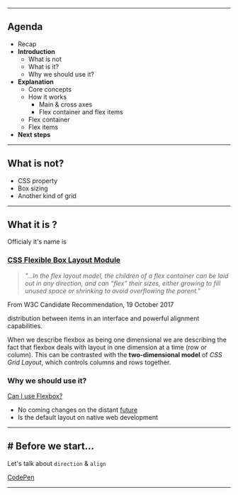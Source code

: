 
<FrontPage title="05 Flexbox" />

---

<BackgroundChange />

## Agenda

- Recap
- **Introduction**
  - What is not
  - What is it?
  - Why we should use it?
- **Explanation**
  - Core concepts
  - How it works
    - Main & cross axes
    - Flex container and flex items
  - Flex container
  - Flex items
- **Next steps**

---

## What is not?

- CSS property
- Box sizing
- Another kind of grid

---

## What it is ?

Officialy it's name is

<BackgroundChange />

### [CSS Flexible Box Layout Module](https://www.w3.org/TR/css-flexbox-1/)

> _"...In the flex layout model, the children of a flex container can be laid out in any direction, and can “flex” their sizes, either growing to fill unused space or shrinking to avoid overflowing the parent."_

From W3C Candidate Recommendation, 19 October 2017

distribution between items in an interface and powerful alignment capabilities.

When we describe flexbox as being one dimensional we are describing the fact that flexbox deals with layout in one dimension at a time (row or column). This can be contrasted with the **two-dimensional model** of _CSS Grid Layout_, which controls columns and rows together.

### Why we should use it?

[Can I use Flexbox?](https://caniuse.com/#feat=flexbox)

- No coming changes on the distant [future](https://www.w3.org/TR/?title=flex)
- Is the default layout on native web development

---

<BackgroundChange />

## # Before we start...

Let's talk about `direction` & `align`

[CodePen](https://codepen.io/pataruco/pen/pZZmNK/)

---
